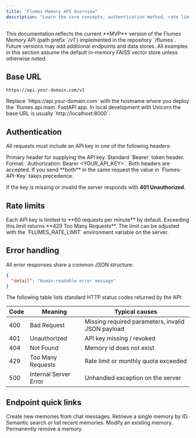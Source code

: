 ```yaml
---
title: "Flumes Memory API Overview"
description: "Learn the core concepts, authentication method, rate limits, and base URL for interacting with the Flumes Memory API."
---
```


<Info>
This documentation reflects the current **MVP** version of the Flumes Memory API (path prefix `/v1`) implemented in the repository `/flumes`. Future versions may add additional endpoints and data stores. All examples in this section assume the default in-memory FAISS vector store unless otherwise noted.
</Info>

## Base URL

```text
https://api.your-domain.com/v1
```

<Tip>
Replace `https://api.your-domain.com` with the hostname where you deploy the `flumes.api.main` FastAPI app. In local development with Uvicorn the base URL is usually `http://localhost:8000`.
</Tip>

## Authentication

All requests must include an API key in one of the following headers:

<ParamField header="Flumes-API-Key" type="string" required>
Primary header for supplying the API key.
</ParamField>

<ParamField header="Authorization" type="string">
Standard `Bearer` token header. Format: `Authorization: Bearer &lt;YOUR_API_KEY&gt;`.
</ParamField>

<Note>
Both headers are accepted. If you send **both** in the same request the value in `Flumes-API-Key` takes precedence.
</Note>

If the key is missing or invalid the server responds with **401 Unauthorized**.

## Rate limits

<Warning>
Each API key is limited to **60 requests per minute** by default. Exceeding this limit returns **429 Too Many Requests**. The limit can be adjusted with the `FLUMES_RATE_LIMIT` environment variable on the server.
</Warning>

## Error handling

All error responses share a common JSON structure:

```json
{
  "detail": "Human-readable error message"
}
```

The following table lists standard HTTP status codes returned by the API:

| Code | Meaning | Typical causes |
|------|---------|----------------|
| 400  | Bad Request | Missing required parameters, invalid JSON payload |
| 401  | Unauthorized | API key missing / revoked |
| 404  | Not Found | Memory id does not exist |
| 429  | Too Many Requests | Rate limit or monthly quota exceeded |
| 500  | Internal Server Error | Unhandled exception on the server |

## Endpoint quick links

<CardGroup cols={2}>
<Card title="Add memory" href="/api-reference/memories/add" icon="plus-circle">Create new memories from chat messages.</Card>
<Card title="Get memory" href="/api-reference/memories/get" icon="magnifying-glass">Retrieve a single memory by ID.</Card>
<Card title="Search memories" href="/api-reference/memories/search" icon="magnifying-glass">Semantic search or list recent memories.</Card>
<Card title="Update memory" href="/api-reference/memories/update" icon="pencil-square">Modify an existing memory.</Card>
<Card title="Delete memory" href="/api-reference/memories/delete" icon="trash">Permanently remove a memory.</Card>
</CardGroup>
